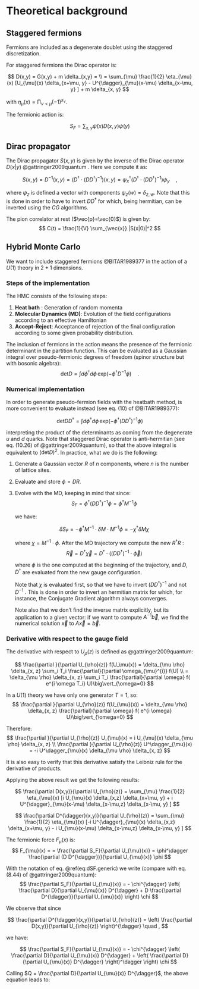 # Theoretical background

## Staggered fermions

Fermions are included as a degenerate doublet using the staggered discretization.

For staggered fermions the Dirac operator is:

$$
D(x,y) = G(x,y) + m \delta_{x,y} = \\ 
=  \sum_{\mu} \frac{1}{2} \eta_{\mu}(x) 
    [U_{\mu}(x) \delta_{x+\mu, y} -
     U^{\dagger}_{\mu}(x-\mu) \delta_{x-\mu, y} ]
+ m \delta_{x, y}
$$

with $\eta_{\mu}(x) = \prod_{\nu<\mu} (-1)^{x_{\nu}}$.

The fermionic action is:

$$
S_F = \sum_{x, y} \bar{\psi}(x) D(x,y) \psi(y)
$$

## Dirac propagator

The Dirac propagator $S(x,y)$ is given by the inverse of the Dirac operator $D(x|y)$ @gattringer2009quantum . Here we compute it as:

$$
S(x, y) 
= D^{-1}(x, y) 
= (D^{\dagger} \cdot (D D^{\dagger})^{-1} )(x,y)
= \psi_x^{\dagger} (D^{\dagger} \cdot (D D^{\dagger})^{-1} ) \psi_y
\quad ,
$$

where $\psi_z$ is defined a vector with components $\psi_z(w)=\delta_{z,w}$. Note that this is done in order to have to invert $D D^{\dagger}$ for which, being hermitian, can be inverted using the $CG$ algorithms.

The pion correlator at rest ($\vec{p}=\vec{0}$) is given by:
$$
C(t) = \frac{1}{V} \sum_{\vec{x}} |S(x|0)|^2
$$


## Hybrid Monte Carlo

We want to include staggered fermions @BITAR1989377 in the action of a $U(1)$ theory in $2+1$ dimensions.

### Steps of the implementation

The HMC consists of the following steps:

1. **Heat bath** : Generation of random momenta
2. **Molecular Dynamics (MD)**: Evolution of the field configurations according to an effective Hamiltonian
3. **Accept-Reject**: Acceptance of rejection of the final configuration according to some given probability distribution.

The inclusion of fermions in the action means the presence of the fermionic determinant in the partition function. 
This can be evaluated as a Gaussian integral over pseudo-fermionic degrees of freedom (spinor structure but with bosonic algebra):
$$
\text{det} D = 
\int d \phi^{\dagger} d \phi 
\, \text{exp}(-\phi^{\dagger} D^{-1} \phi)
\quad .
$$

### Numerical implementation

In order to generate pseudo-fermion fields with the heatbath method, is more convenient to evaluate instead (see eq. (10) of @BITAR1989377):

$$
\text{det} D D^{\dagger} = 
\int d \phi^{\dagger} d \phi 
\, \text{exp}(-\phi^{\dagger} (D D^{\dagger})^{-1} \phi)
$$

interpreting the product of the determinants as coming from the degenerate $u$ and $d$ quarks. 
Note that staggered Dirac operator is anti-hermitian (see eq. (10.26) of @gattringer2009quantum), so that the above integral is equivalent to $(\text{det} D)^2$.
In practice, what we do is the following:

1. Generate a Gaussian vector $R$ of $n$ components, where $n$ is the number of lattice sites.
2. Evaluate and store $\phi = D R$.
3. Evolve with the MD, keeping in mind that since:
    $$
    S_F = 
    \phi^{\dagger} (D D^{\dagger})^{-1} \phi = 
    \phi^{\dagger} M^{-1} \phi
    $$
    
    we have:
    
    $$
    \delta S_F 
    = - \phi^{\dagger} M^{-1} \cdot \delta M \cdot M^{-1} \phi 
    = - \chi^{\dagger} \delta M \chi
    $$
    
    where $\chi = M^{-1} \cdot \phi$. After the MD trajectory we compute the new $R^{\dagger} R$ :
    $$
    \vec{R} = D^{\dagger} \vec{\chi} 
    = D^{\dagger} \cdot ( (D D^{\dagger})^{-1} \cdot \vec{\phi})
    $$
    
    where $\phi$ is the one computed at the beginning of the trajectory, and $D$, $D^{\dagger}$ are evaluated from the new gauge configuration. 
    
    Note that $\chi$ is evaluated first, so that we have to invert $(D D^{\dagger})^{-1}$ and not $D^{-1}$ .  This is done in order to invert an hermitian matrix for which, for instance, the Conjugate Gradient algorithm always converges.
    
    Note also that we don't find the inverse matrix explicitly, but its application to a given vector: if we want to compute $A^{-1} \vec{b}$, we find the numerical solution $\vec{x}$ to $A \vec{x} = \vec{b}$.
    


### Derivative with respect to the gauge field

The derivative with respect to $U_{\rho}(z)$ is defined as @gattringer2009quantum:

$$
\frac{\partial }{\partial U_{\rho}(z)} f(U_\mu(x))
= \delta_{\mu \rho} \delta_{x, z} \sum_i T_i \frac{\partial}{\partial \omega_{\mu}^{i}} f(U)
\\
=  \delta_{\mu \rho} \delta_{x, z}  \sum_i T_i \frac{\partial}{\partial \omega} 
f( e^{i \omega T_i} U)\big\vert_{\omega=0}
$$

In a $U(1)$ theory we have only one generator $T=1$, so:
$$
\frac{\partial }{\partial U_{\rho}(z)} f(U_{\mu}(x))
=  \delta_{\mu \rho} \delta_{x, z}  \frac{\partial}{\partial \omega} f( e^{i \omega} U)\big\vert_{\omega=0}
$$

Therefore:
$$
\frac{\partial }{\partial U_{\rho}(z)} U_{\mu}(x) = 
i U_{\mu}(x) \delta_{\mu \rho} \delta_{x, z}
\\
\frac{\partial }{\partial U_{\rho}(z)} U^\dagger_{\mu}(x) = 
-i U^\dagger_{\mu}(x) \delta_{\mu \rho} \delta_{x, z}
$$

It is also easy to verify that this derivative satisfy the Leibniz rule for the derivative of products.

Applying the above result we get the following results:

$$
\frac{\partial D(x,y)}{\partial U_{\rho}(z)} 
=  \sum_{\mu} \frac{1}{2} \eta_{\mu}(x) 
    [i U_{\mu}(x) \delta_{x,z} \delta_{x+\mu, y}
     + i U^{\dagger}_{\mu}(x-\mu) \delta_{x-\mu,z} \delta_{x-\mu, y} ]
$$

$$
\frac{\partial D^{\dagger}(x,y)}{\partial U_{\rho}(z)} 
=  \sum_{\mu} \frac{1}{2} \eta_{\mu}(x) 
    [-i U^{\dagger}_{\mu}(x) \delta_{x,z} \delta_{x+\mu, y}
     - i U_{\mu}(x-\mu) \delta_{x-\mu,z} \delta_{x-\mu, y} ]
$$

The fermionic force $F_{\mu}(x)$ is:
$$
F_{\mu}(x) = 
 = \frac{\partial S_F}{\partial U_{\mu}(x)}
 = \phi^\dagger \frac{\partial (D D^{\dagger})}{\partial U_{\mu}(x)} \phi
$$

With the notation of eq. \@ref(eq:dSF.generic) we write (compare with eq. (8.44) of @gattringer2009quantum):
$$
\frac{\partial S_F}{\partial U_{\mu}(x)}
= 
- \chi^{\dagger}
\left( 
\frac{\partial D}{\partial U_{\mu}(x)} D^{\dagger}
+
D \frac{\partial D^{\dagger}}{\partial U_{\mu}(x)}
\right) 
\chi
$$

We observe that since

$$
\frac{\partial D^{\dagger}(x,y)}{\partial U_{\rho}(z)} =
\left(
\frac{\partial D(x,y)}{\partial U_{\rho}(z)}
\right)^{\dagger}
\quad ,
$$

we have:


$$
\frac{\partial S_F}{\partial U_{\mu}(x)}
= 
- \chi^{\dagger}
\left( 
\frac{\partial D}{\partial U_{\mu}(x)} 
D^{\dagger}
+
\left(
\frac{\partial D}{\partial U_{\mu}(x)} 
D^{\dagger} \right)^\dagger
\right) 
\chi
$$

Calling  $Q = \frac{\partial D}{\partial U_{\mu}(x)}
D^{\dagger}$, the above equation leads to:

\begin{equation}
\frac{\partial S_F}{\partial U_{\mu}(x)}
= - \chi^{\dagger}( Q + Q^\dagger ) \chi 
= - 2 \operatorname{Re} \left( \chi^{\dagger} Q  \chi \right)
= - 2 \operatorname{Re} \left( \chi^{\dagger}  \frac{\partial D}{\partial U_{\mu}(x)} D^{\dagger}  \chi \right)
\end{equation}


